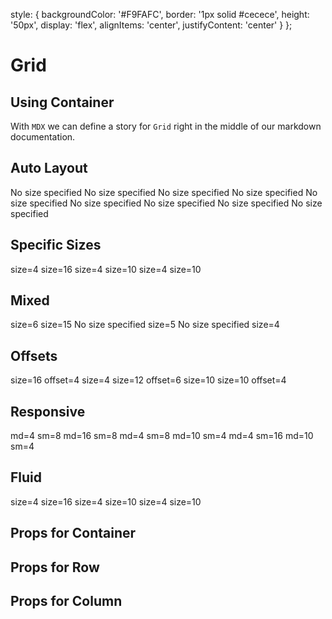 

<Meta title='Components|Grid' component={Container} />

  style: {
    backgroundColor: '#F9FAFC',
    border: '1px solid #cecece',
    height: '50px',
    display: 'flex',
    alignItems: 'center',
    justifyContent: 'center'
  }
};


# Grid
## Using Container
With `MDX` we can define a story for `Grid` right in the middle of our
markdown documentation.

## Auto Layout 
<Preview>
	<Story name='Auto Layout'>
      <Container>
    <Row>
      <Col {...cellStyles}>No size specified</Col>
      <Col {...cellStyles}>No size specified</Col>
      <Col {...cellStyles}>No size specified</Col>
    </Row>
    <Row>
      <Col {...cellStyles}>No size specified</Col>
      <Col {...cellStyles}>No size specified</Col>
      <Col {...cellStyles}>No size specified</Col>
      <Col {...cellStyles}>No size specified</Col>
      <Col {...cellStyles}>No size specified</Col>
      <Col {...cellStyles}>No size specified</Col>
    </Row>
  </Container>
  </Story>
</Preview>

## Specific Sizes 
<Preview>
  <Story name='Specific Sizes'>
		<Container>
    <Row>
      <Col {...cellStyles} size={4}>size=4</Col>
      <Col {...cellStyles} size={16}>size=16</Col>
      <Col {...cellStyles} size={4}>size=4</Col>
    </Row>
    <Row>
      <Col {...cellStyles} size={10}>size=10</Col>
      <Col {...cellStyles} size={4}>size=4</Col>
      <Col {...cellStyles} size={10}>size=10</Col>
    </Row>
  </Container>
  </Story>
</Preview>

## Mixed 
<Preview>
  <Story name='Mixed'>
  <Container>
    <Row>
      <Col {...cellStyles} size={6}>size=6</Col>
      <Col {...cellStyles} size={15}>size=15</Col>
      <Col {...cellStyles}>No size specified</Col>
    </Row>
    <Row>
      <Col {...cellStyles} size={5}>size=5</Col>
      <Col {...cellStyles}>No size specified</Col>
      <Col {...cellStyles} size={4}>size=4</Col>
    </Row>
  </Container>
  </Story>
</Preview>

## Offsets 
<Preview>
  <Story name='Offsets'>
  <Container>
    <Row>
      <Col {...cellStyles} size={16} offset={4}>
        size=16 offset=4
      </Col>
      <Col {...cellStyles} size={4}>size=4</Col>
    </Row>
    <Row>
      <Col {...cellStyles} size={12} offset={6}>size=12 offset=6</Col>
    </Row>
    <Row>
      <Col {...cellStyles} size={10}>size=10</Col>
      <Col {...cellStyles} size={10} offset={4}>size=10 offset=4</Col>
    </Row>
  </Container>
  </Story>
</Preview>

## Responsive 
<Preview>
  <Story name='Responsive'>
    <Container>
    <Row>
      <Col {...cellStyles} md={4} sm={8}>md=4 sm=8</Col>
      <Col {...cellStyles} md={16} sm={8}>md=16 sm=8</Col>
      <Col {...cellStyles} md={4} sm={8}>md=4 sm=8</Col>
    </Row>
    <Row>
      <Col {...cellStyles} md={10} sm={4}>md=10 sm=4</Col>
      <Col {...cellStyles} md={4} sm={16}>md=4 sm=16</Col>
      <Col {...cellStyles} md={10} sm={4}>md=10 sm=4</Col>
    </Row>
  </Container>
  </Story>
</Preview>

## Fluid 
<Preview>
  <Story name='Fluid'>
    <Container fluid>
    <Row>
      <Col {...cellStyles} size={4}>size=4</Col>
      <Col {...cellStyles} size={16}>size=16</Col>
      <Col {...cellStyles} size={4}>size=4</Col>
    </Row>
    <Row>
      <Col {...cellStyles} size={10}>size=10</Col>
      <Col {...cellStyles} size={4}>size=4</Col>
      <Col {...cellStyles} size={10}>size=10</Col>
    </Row>
  </Container>
  </Story>
</Preview>

## Props for Container
<Props of={Container} />

## Props for Row
<Props of={Row} />

## Props for Column
<Props of={Col} />